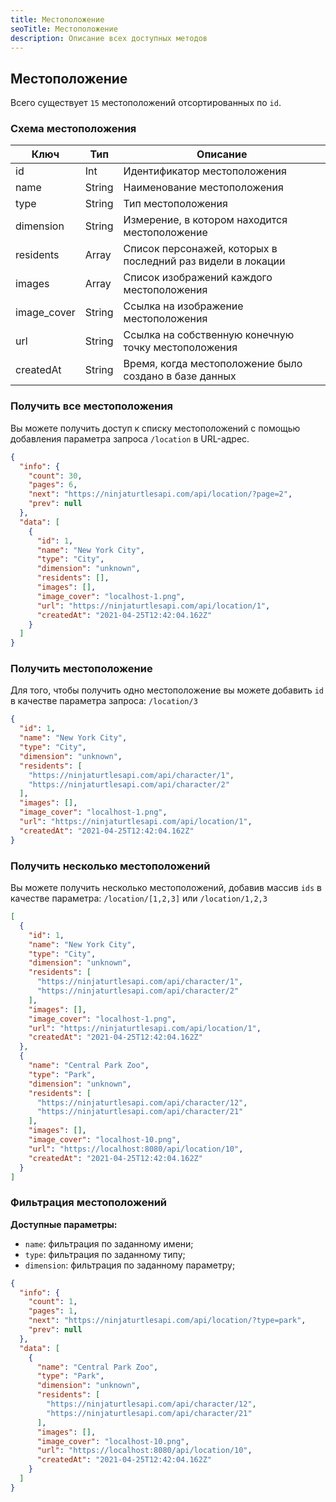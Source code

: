 ```yaml
---
title: Местоположение
seoTitle: Местоположение
description: Описание всех доступных методов
---
```


## Местоположение
Всего существует `15` местоположений отсортированных по `id`.

### Схема местоположения

| Ключ        | Тип    | Описание                                                    |
|-------------|--------|-------------------------------------------------------------|
| id          | Int    | Идентификатор местоположения                                |,
| name        | String | Наименование местоположения                                 |,
| type        | String | Тип местоположения                                          |,
| dimension   | String | Измерение, в котором находится местоположение               |,
| residents   | Array  | Список персонажей, которых в последний раз видели в локации |,
| images      | Array  | Список изображений каждого местоположения                   |,
| image_cover | String | Ссылка на изображение местоположения                        |,
| url         | String | Ссылка на собственную конечную точку местоположения         |,
| createdAt   | String | Время, когда местоположение было создано в базе данных      |

### Получить все местоположения
Вы можете получить доступ к списку местоположений с помощью добавления параметра запроса  `/location` в URL-адрес.

```json
{
  "info": {
    "count": 30,
    "pages": 6,
    "next": "https://ninjaturtlesapi.com/api/location/?page=2",
    "prev": null
  },
  "data": [
    {
      "id": 1,
      "name": "New York City",
      "type": "City",
      "dimension": "unknown",
      "residents": [],
      "images": [],
      "image_cover": "localhost-1.png",
      "url": "https://ninjaturtlesapi.com/api/location/1",
      "createdAt": "2021-04-25T12:42:04.162Z"
    }
  ]
}
```

### Получить местоположение
Для того, чтобы получить одно местоположение вы можете добавить  `id`  в качестве параметра запроса:  `/location/3`

```json
{
  "id": 1,
  "name": "New York City",
  "type": "City",
  "dimension": "unknown",
  "residents": [
    "https://ninjaturtlesapi.com/api/character/1",
    "https://ninjaturtlesapi.com/api/character/2"
  ],
  "images": [],
  "image_cover": "localhost-1.png",
  "url": "https://ninjaturtlesapi.com/api/location/1",
  "createdAt": "2021-04-25T12:42:04.162Z"
}
```

### Получить несколько местоположений
Вы можете получить несколько местоположений, добавив массив `ids` в качестве параметра: `/location/[1,2,3]` или `/location/1,2,3`

```json
[
  {
    "id": 1,
    "name": "New York City",
    "type": "City",
    "dimension": "unknown",
    "residents": [
      "https://ninjaturtlesapi.com/api/character/1",
      "https://ninjaturtlesapi.com/api/character/2"
    ],
    "images": [],
    "image_cover": "localhost-1.png",
    "url": "https://ninjaturtlesapi.com/api/location/1",
    "createdAt": "2021-04-25T12:42:04.162Z"
  },
  {
    "name": "Central Park Zoo",
    "type": "Park",
    "dimension": "unknown",
    "residents": [
      "https://ninjaturtlesapi.com/api/character/12",
      "https://ninjaturtlesapi.com/api/character/21"
    ],
    "images": [],
    "image_cover": "localhost-10.png",
    "url": "https://localhost:8080/api/location/10",
    "createdAt": "2021-04-25T12:42:04.162Z"
  }
]
```

### Фильтрация местоположений

**Доступные параметры:**

* `name`: фильтрация по заданному имени;
* `type`: фильтрация по заданному типу;
* `dimension`: фильтрация по заданному параметру;

```json
{
  "info": {
    "count": 1,
    "pages": 1,
    "next": "https://ninjaturtlesapi.com/api/location/?type=park",
    "prev": null
  },
  "data": [
    {
      "name": "Central Park Zoo",
      "type": "Park",
      "dimension": "unknown",
      "residents": [
        "https://ninjaturtlesapi.com/api/character/12",
        "https://ninjaturtlesapi.com/api/character/21"
      ],
      "images": [],
      "image_cover": "localhost-10.png",
      "url": "https://localhost:8080/api/location/10",
      "createdAt": "2021-04-25T12:42:04.162Z"
    }
  ]
}
```
